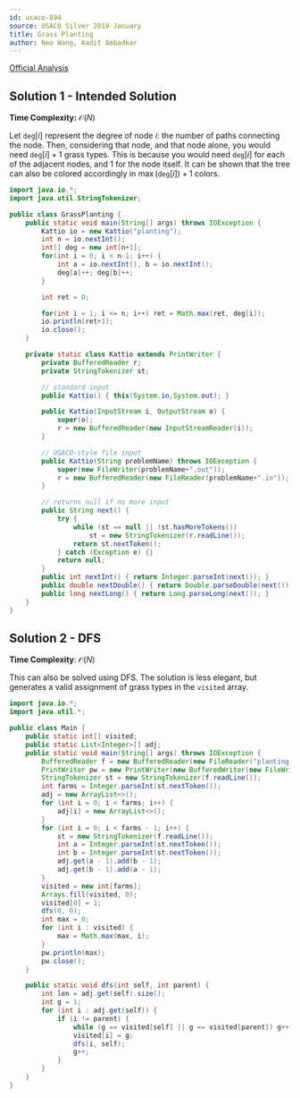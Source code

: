 ```yaml
---
id: usaco-894
source: USACO Silver 2019 January
title: Grass Planting
author: Neo Wang, Aadit Ambadkar
---
```


[Official Analysis](http://www.usaco.org/current/data/sol_planting_silver_jan19.html)

## Solution 1 - Intended Solution

**Time Complexity:** $\mathcal{O}(N)$

Let $\texttt{deg}[i]$ represent the degree of node $i$: the number of paths connecting the node. Then, considering that node, and that node alone, you would need $\texttt{deg}[i]+1$ grass types. This is because you would need $\texttt{deg}[i]$ for each of the adjacent nodes, and $1$ for the node itself. It can be shown that the tree can also be colored accordingly in $\max(\texttt{deg}[i])+1$ colors. 

<LanguageSection>

<JavaSection>

```java
import java.io.*;
import java.util.StringTokenizer;

public class GrassPlanting {
	public static void main(String[] args) throws IOException {
		Kattio io = new Kattio("planting");
		int n = io.nextInt();
		int[] deg = new int[n+1];
		for(int i = 0; i < n-1; i++) {
			int a = io.nextInt(), b = io.nextInt();
			deg[a]++; deg[b]++;
		}

		int ret = 0;

		for(int i = 1; i <= n; i++) ret = Math.max(ret, deg[i]);
		io.println(ret+1);
		io.close();
	}

	private static class Kattio extends PrintWriter {
		private BufferedReader r;
		private StringTokenizer st;

		// standard input
		public Kattio() { this(System.in,System.out); }

		public Kattio(InputStream i, OutputStream o) {
			super(o);
			r = new BufferedReader(new InputStreamReader(i));
		}

		// USACO-style file input
		public Kattio(String problemName) throws IOException {
			super(new FileWriter(problemName+".out"));
			r = new BufferedReader(new FileReader(problemName+".in"));
		}

		// returns null if no more input
		public String next() {
			try {
				while (st == null || !st.hasMoreTokens())
					st = new StringTokenizer(r.readLine());
				return st.nextToken();
			} catch (Exception e) {}
			return null;
		}
		public int nextInt() { return Integer.parseInt(next()); }
		public double nextDouble() { return Double.parseDouble(next()); }
		public long nextLong() { return Long.parseLong(next()); }
	}
}
```

</JavaSection>

</LanguageSection>

## Solution 2 - DFS

**Time Complexity**: $\mathcal{O}(N)$

This can also be solved using DFS. The solution is less elegant, but generates a valid assignment of grass types in the $\texttt{visited}$ array. 

<LanguageSection>

<JavaSection>

```java
import java.io.*;
import java.util.*;

public class Main {
	public static int[] visited;
	public static List<Integer>[] adj;
	public static void main(String[] args) throws IOException {
		BufferedReader f = new BufferedReader(new FileReader("planting.in"));
		PrintWriter pw = new PrintWriter(new BufferedWriter(new FileWriter("planting.out")));
		StringTokenizer st = new StringTokenizer(f.readLine());
		int farms = Integer.parseInt(st.nextToken());
		adj = new ArrayList<>();
		for (int i = 0; i < farms; i++) {
			adj[i] = new ArrayList<>();
		}
		for (int i = 0; i < farms - 1; i++) {
			st = new StringTokenizer(f.readLine());
			int a = Integer.parseInt(st.nextToken());
			int b = Integer.parseInt(st.nextToken());
			adj.get(a - 1).add(b - 1);
			adj.get(b - 1).add(a - 1);
		}
		visited = new int[farms];
		Arrays.fill(visited, 0);
		visited[0] = 1;
		dfs(0, 0);
		int max = 0;
		for (int i : visited) {
			max = Math.max(max, i);
		}
		pw.println(max);
		pw.close();
	}

	public static void dfs(int self, int parent) {
		int len = adj.get(self).size();
		int g = 1;
		for (int i : adj.get(self)) {
			if (i != parent) {
				while (g == visited[self] || g == visited[parent]) g++;
				visited[i] = g;
				dfs(i, self);
				g++;
			}
		}
	}
}
```

</JavaSection>

</LanguageSection>
